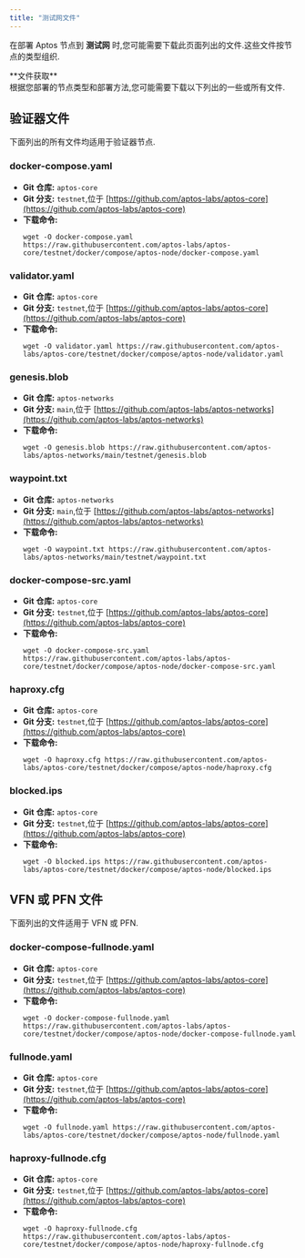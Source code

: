 ```yaml
---
title: "测试网文件"
---
```



在部署 Aptos 节点到 **测试网** 时,您可能需要下载此页面列出的文件.这些文件按节点的类型组织.

<Aside type="note">
  **文件获取**<br />
  根据您部署的节点类型和部署方法,您可能需要下载以下列出的一些或所有文件.
</Aside>

## 验证器文件

下面列出的所有文件均适用于验证器节点.

### docker-compose.yaml

- **Git 仓库:** `aptos-core`
- **Git 分支:** `testnet`,位于 [https://github.com/aptos-labs/aptos-core](https://github.com/aptos-labs/aptos-core)
- **下载命令:**
  ```shellscript filename="Terminal"
  wget -O docker-compose.yaml https://raw.githubusercontent.com/aptos-labs/aptos-core/testnet/docker/compose/aptos-node/docker-compose.yaml
  ```

### validator.yaml

- **Git 仓库:** `aptos-core`
- **Git 分支:** `testnet`,位于 [https://github.com/aptos-labs/aptos-core](https://github.com/aptos-labs/aptos-core)
- **下载命令:**
  ```shellscript filename="Terminal"
  wget -O validator.yaml https://raw.githubusercontent.com/aptos-labs/aptos-core/testnet/docker/compose/aptos-node/validator.yaml
  ```

### genesis.blob

- **Git 仓库:** `aptos-networks`
- **Git 分支:** `main`,位于 [https://github.com/aptos-labs/aptos-networks](https://github.com/aptos-labs/aptos-networks)
- **下载命令:**
  ```shellscript filename="Terminal"
  wget -O genesis.blob https://raw.githubusercontent.com/aptos-labs/aptos-networks/main/testnet/genesis.blob
  ```

### waypoint.txt

- **Git 仓库:** `aptos-networks`
- **Git 分支:** `main`,位于 [https://github.com/aptos-labs/aptos-networks](https://github.com/aptos-labs/aptos-networks)
- **下载命令:**
  ```shellscript filename="Terminal"
  wget -O waypoint.txt https://raw.githubusercontent.com/aptos-labs/aptos-networks/main/testnet/waypoint.txt
  ```

### docker-compose-src.yaml

- **Git 仓库:** `aptos-core`
- **Git 分支:** `testnet`,位于 [https://github.com/aptos-labs/aptos-core](https://github.com/aptos-labs/aptos-core)
- **下载命令:**
  ```shellscript filename="Terminal"
  wget -O docker-compose-src.yaml https://raw.githubusercontent.com/aptos-labs/aptos-core/testnet/docker/compose/aptos-node/docker-compose-src.yaml
  ```

### haproxy.cfg

- **Git 仓库:** `aptos-core`
- **Git 分支:** `testnet`,位于 [https://github.com/aptos-labs/aptos-core](https://github.com/aptos-labs/aptos-core)
- **下载命令:**
  ```shellscript filename="Terminal"
  wget -O haproxy.cfg https://raw.githubusercontent.com/aptos-labs/aptos-core/testnet/docker/compose/aptos-node/haproxy.cfg
  ```

### blocked.ips

- **Git 仓库:** `aptos-core`
- **Git 分支:** `testnet`,位于 [https://github.com/aptos-labs/aptos-core](https://github.com/aptos-labs/aptos-core)
- **下载命令:**
  ```shellscript filename="Terminal"
  wget -O blocked.ips https://raw.githubusercontent.com/aptos-labs/aptos-core/testnet/docker/compose/aptos-node/blocked.ips
  ```

## VFN 或 PFN 文件

下面列出的文件适用于 VFN 或 PFN.

### docker-compose-fullnode.yaml

- **Git 仓库:** `aptos-core`
- **Git 分支:** `testnet`,位于 [https://github.com/aptos-labs/aptos-core](https://github.com/aptos-labs/aptos-core)
- **下载命令:**
  ```shellscript filename="Terminal"
  wget -O docker-compose-fullnode.yaml https://raw.githubusercontent.com/aptos-labs/aptos-core/testnet/docker/compose/aptos-node/docker-compose-fullnode.yaml
  ```

### fullnode.yaml

- **Git 仓库:** `aptos-core`
- **Git 分支:** `testnet`,位于 [https://github.com/aptos-labs/aptos-core](https://github.com/aptos-labs/aptos-core)
- **下载命令:**
  ```shellscript filename="Terminal"
  wget -O fullnode.yaml https://raw.githubusercontent.com/aptos-labs/aptos-core/testnet/docker/compose/aptos-node/fullnode.yaml
  ```

### haproxy-fullnode.cfg

- **Git 仓库:** `aptos-core`
- **Git 分支:** `testnet`,位于 [https://github.com/aptos-labs/aptos-core](https://github.com/aptos-labs/aptos-core)
- **下载命令:**
  ```shellscript filename="Terminal"
  wget -O haproxy-fullnode.cfg https://raw.githubusercontent.com/aptos-labs/aptos-core/testnet/docker/compose/aptos-node/haproxy-fullnode.cfg
  ```
